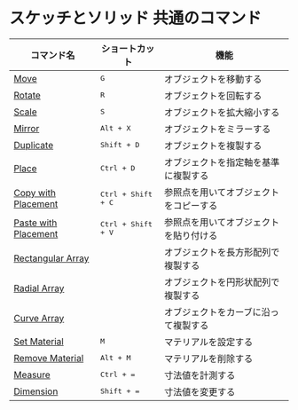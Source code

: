 # スケッチとソリッド 共通のコマンド

| コマンド名                                            | ショートカット              | 機能                                   |
| ----------------------------------------------------- | --------------------------- | -------------------------------------- |
| [Move](/common/move)                                 | <kbd>G</kbd>                | オブジェクトを移動する                 |
| [Rotate](/common/rotate)                             | <kbd>R</kbd>                | オブジェクトを回転する                 |
| [Scale](/common/scale)                               | <kbd>S</kbd>                | オブジェクトを拡大縮小する             |
| [Mirror](/common/mirror)                             | <kbd>Alt + X</kbd>          | オブジェクトをミラーする               |
| [Duplicate](/common/duplicate)                       | <kbd>Shift + D</kbd>        | オブジェクトを複製する                 |
| [Place](/common/place)                               | <kbd>Ctrl + D</kbd>         | オブジェクトを指定軸を基準に複製する   |
| [Copy with Placement](/common/copy-with-placement)   | <kbd>Ctrl + Shift + C</kbd> | 参照点を用いてオブジェクトをコピーする |
| [Paste with Placement](/common/paste-with-placement) | <kbd>Ctrl + Shift + V</kbd> | 参照点を用いてオブジェクトを貼り付ける |
| [Rectangular Array](/common/rectangular-array)       |                             | オブジェクトを長方形配列で複製する     |
| [Radial Array](/common/radial-array)                 |                             | オブジェクトを円形状配列で複製する     |
| [Curve Array](/common/curve-array)                   |                             | オブジェクトをカーブに沿って複製する   |
| [Set Material](/common/set-material)                 | <kbd>M</kbd>                | マテリアルを設定する                   |
| [Remove Material](/common/remove-material)           | <kbd>Alt + M</kbd>          | マテリアルを削除する                   |
| [Measure](/common/measure)                            | <kbd>Ctrl + =</kbd>         | 寸法値を計測する                       |
| [Dimension](/common/dimension)                        | <kbd>Shift + =</kbd>        | 寸法値を変更する                       |
